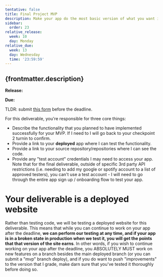 ```yaml
---
tentative: false
title: Final Project MVP
description: Make your app do the most basic version of what you want it to do
sidebar:
  order: 23
relative_release:
  week: 10
  day: Monday
relative_due:
  week: 13
  day: Wednesday
  time: '23:59:59'
---
```



## {frontmatter.description}

**Release:** <DueDate relativeDate={frontmatter.relative_release} />

**Due:** <DueDate relativeDate={frontmatter.relative_due} />

TLDR: submit [this form](https://forms.gle/AjaFAvLps8wyiNmv9) before the deadline.

For this deliverable, you're responsible for three core things:

* Describe the functionality that you planned to have implemented successfully for your MVP. If I need to I will go back to your checkpoint 2 turnin to confirm.
* Provide a link to your **deployed** app where I can test the functionality.
* Provide a link to your source repository/repositories where I can see the code.
* Provide any "test account" credentials I may need to access your app. Note that for the final deliverable, outside of specific 3rd party API restrictions (i.e. needing to add my google or spotify account to a list of approved testers), you can't use a test account - I will need to go through the entire app sign up / onboarding flow to test your app.

# Your deliverable is a deployed website

Rather than testing code, we will be testing a deployed website for this deliverable. This means that while you can continue to work on your app after the deadline, **we can perform our testing at any time, and if your app is in a broken state in production when we test it, you will get the points that that version of the site earns**. In other words, if you wish to continue working on your app after the deadline, you ABSOLUTELY MUST work on new features on a branch besides the main deployed branch (or you can submit a "mvp" branch deploy), and if you do want to push "improvements" to the version that I grade, make darn sure that you've tested it thoroughly before doing so.
